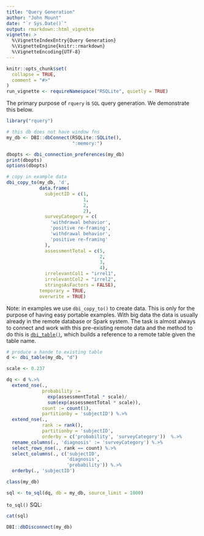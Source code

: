 ```yaml
---
title: "Query Generation"
author: "John Mount"
date: "`r Sys.Date()`"
output: rmarkdown::html_vignette
vignette: >
  %\VignetteIndexEntry{Query Generation}
  %\VignetteEngine{knitr::rmarkdown}
  %\VignetteEncoding{UTF-8}
---
```


```r
knitr::opts_chunk$set(
  collapse = TRUE,
  comment = "#>"
)
run_vignette <- requireNamespace("RSQLite", quietly = TRUE)
```


The primary purpose of `rquery` is `SQL` query generation.  We demonstrate this below.

```r
library("rquery")

# this db does not have window fns
my_db <- DBI::dbConnect(RSQLite::SQLite(), 
                        ":memory:")

dbopts <- dbi_connection_preferences(my_db)
print(dbopts)
options(dbopts)

# copy in example data
dbi_copy_to(my_db, 'd',
            data.frame(
              subjectID = c(1,                   
                            1,
                            2,                   
                            2),
              surveyCategory = c(
                'withdrawal behavior',
                'positive re-framing',
                'withdrawal behavior',
                'positive re-framing'
              ),
              assessmentTotal = c(5,                 
                                  2,
                                  3,                  
                                  4),
              irrelevantCol1 = "irrel1",
              irrelevantCol2 = "irrel2",
              stringsAsFactors = FALSE),
            temporary = TRUE, 
            overwrite = TRUE)
```

Note: in examples we use `dbi_copy_to()` to create data.  This is only for the purpose of having
easy portable examples.  With big data the data is usually already in the remote database or
Spark system. The task is almost always to connect and work with this pre-existing remote data
and the method to do this is [`dbi_table()`](https://winvector.github.io/rquery/reference/dbi_table.html),
which builds a reference to a remote table given the table name.

```r
# produce a hande to existing table
d <- dbi_table(my_db, "d")

scale <- 0.237

dq <- d %.>%
  extend_nse(.,
             probability :=
               exp(assessmentTotal * scale)/
               sum(exp(assessmentTotal * scale)),
             count := count(1),
             partitionby = 'subjectID') %.>%
  extend_nse(.,
             rank := rank(),
             partitionby = 'subjectID',
             orderby = c('probability', 'surveyCategory'))  %.>%
  rename_columns(., 'diagnosis' := 'surveyCategory') %.>%
  select_rows_nse(., rank == count) %.>%
  select_columns(., c('subjectID', 
                      'diagnosis', 
                      'probability')) %.>%
  orderby(., 'subjectID')

class(my_db)

sql <- to_sql(dq, db = my_db, source_limit = 1000)
```

`to_sql()` SQL:

```r
cat(sql)
```



```r
DBI::dbDisconnect(my_db)
```

